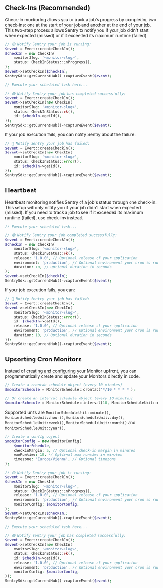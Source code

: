 ## Check-Ins (Recommended)

Check-in monitoring allows you to track a job's progress by completing two check-ins: one at the start of your job and another at the end of your job. This two-step process allows Sentry to notify you if your job didn't start when expected (missed) or if it exceeded its maximum runtime (failed).

```php
// 🟡 Notify Sentry your job is running:
$event = Event::createCheckIn();
$checkIn = new CheckIn(
    monitorSlug: '<monitor-slug>',
    status: CheckInStatus::inProgress(),
);
$event->setCheckIn($checkIn);
SentrySdk::getCurrentHub()->captureEvent($event);

// Execute your scheduled task here...

// 🟢 Notify Sentry your job has completed successfully:
$event = Event::createCheckIn();
$event->setCheckIn(new CheckIn(
    monitorSlug: '<monitor-slug>',
    status: CheckInStatus::ok(),
    id: $checkIn->getId(),
));
SentrySdk::getCurrentHub()->captureEvent($event);
```

If your job execution fails, you can notify Sentry about the failure:

```php
// 🔴 Notify Sentry your job has failed:
$event = Event::createCheckIn();
$event->setCheckIn(new CheckIn(
    monitorSlug: '<monitor-slug>',
    status: CheckInStatus::error(),
    id: $checkIn->getId(),
));
SentrySdk::getCurrentHub()->captureEvent($event);
```

## Heartbeat

Heartbeat monitoring notifies Sentry of a job's status through one check-in. This setup will only notify you if your job didn't start when expected (missed). If you need to track a job to see if it exceeded its maximum runtime (failed), use check-ins instead.

```php
// Execute your scheduled task...

// 🟢 Notify Sentry your job completed successfully:
$event = Event::createCheckIn();
$checkIn = new CheckIn(
    monitorSlug: '<monitor-slug>',
    status: CheckInStatus::ok(),
    release: '1.0.0', // Optional release of your application
    environment: 'production', // Optional environment your cron is running on
    duration: 10, // Optional duration in seconds
);
$event->setCheckIn($checkIn);
SentrySdk::getCurrentHub()->captureEvent($event);
```

If your job execution fails, you can:

```php
// 🔴 Notify Sentry your job has failed:
$event = Event::createCheckIn();
$event->setCheckIn(new CheckIn(
    monitorSlug: '<monitor-slug>',
    status: CheckInStatus::error(),
    id: $checkIn->getId(),
    release: '1.0.0', // Optional release of your application
    environment: 'production', // Optional environment your cron is running on
    duration: 10, // Optional duration in seconds
));
SentrySdk::getCurrentHub()->captureEvent($event);
```
## Upserting Cron Monitors

Instead of [creating and configuring](https://sentry.io/crons/create/) your Monitor upfront,
you can programmatically create and update your Monitors directly in code.

```php
// Create a crontab schedule object (every 10 minutes)
$monitorSchedule = MonitorSchedule::crontab('*/10 * * * *');

// Or create an interval schedule object (every 10 minutes)
$monitorSchedule = MonitorSchedule::interval(10, MonitorScheduleUnit::minute());
```

Supported units are `MonitorScheduleUnit::minute()`, `MonitorScheduleUnit::hour()`, `MonitorScheduleUnit::day()`,
`MonitorScheduleUnit::week()`, `MonitorScheduleUnit::month()` and `MonitorScheduleUnit::year()`.

```php
// Create a config object
$monitorConfig = new MonitorConfig(
    $monitorSchedule,
    checkinMargin: 5, // Optional check-in margin in minutes
    maxRuntime: 15, // Optional max runtime in minutes
    timezone: 'Europe/Vienna', // Optional timezone
);

// 🟡 Notify Sentry your job is running:
$event = Event::createCheckIn();
$checkIn = new CheckIn(
    monitorSlug: '<monitor-slug>',
    status: CheckInStatus::inProgress(),
    release: '1.0.0', // Optional release of your application
    environment: 'production', // Optional environment your cron is running on
    monitorConfig: $monitorConfig,
);
$event->setCheckIn($checkIn);
SentrySdk::getCurrentHub()->captureEvent($event);

// Execute your scheduled task here...

// 🟢 Notify Sentry your job has completed successfully:
$event = Event::createCheckIn();
$event->setCheckIn(new CheckIn(
    monitorSlug: '<monitor-slug>',
    status: CheckInStatus::ok(),
    id: $checkIn->getId(),
    release: '1.0.0', // Optional release of your application
    environment: 'production', // Optional environment your cron is running on
    monitorConfig: $monitorConfig,
));
SentrySdk::getCurrentHub()->captureEvent($event);
```
